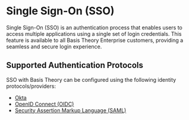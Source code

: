 
# Single Sign-On (SSO) <Enterprise />

Single Sign-On (SSO) is an authentication process that enables users to access multiple applications using a single set of login credentials.
This feature is available to all Basis Theory Enterprise customers, providing a seamless and secure login experience.

## Supported Authentication Protocols

SSO with Basis Theory can be configured using the following identity protocols/providers:

- [Okta](/docs/features/sso/configure-sso-with-okta)
- [OpenID Connect (OIDC)](/docs/features/sso/configure-sso-with-oidc)
- [Security Assertion Markup Language (SAML)](/docs/features/sso/configure-sso-with-saml)

